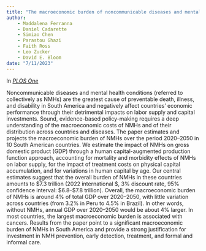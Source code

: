 ```yaml
---
title: "The macroeconomic burden of noncommunicable diseases and mental health conditions in South America."
author: 
    - Maddalena Ferranna
    - Daniel Cadarette
    - Simiao Chen
    - Parastou Ghazi
    - Faith Ross
    - Leo Zucker
    - David E. Bloom
date: "7/11/2023"
---
```


In [_PLOS One_](https://journals.plos.org/plosone/article?id=10.1371/journal.pone.0293144)

Noncommunicable diseases and mental health conditions (referred to collectively as NMHs) are the greatest cause of preventable death, illness, and disability in South America and negatively affect countries’ economic performance through their detrimental impacts on labor supply and capital investments. Sound, evidence-based policy-making requires a deep understanding of the macroeconomic costs of NMHs and of their distribution across countries and diseases. The paper estimates and projects the macroeconomic burden of NMHs over the period 2020–2050 in 10 South American countries. We estimate the impact of NMHs on gross domestic product (GDP) through a human capital-augmented production function approach, accounting for mortality and morbidity effects of NMHs on labor supply, for the impact of treatment costs on physical capital accumulation, and for variations in human capital by age. Our central estimates suggest that the overall burden of NMHs in these countries amounts to $7.3 trillion (2022 international $, 3% discount rate, 95% confidence interval: $6.8–$7.8 trillion). Overall, the macroeconomic burden of NMHs is around 4% of total GDP over 2020–2050, with little variation across countries (from 3.2% in Peru to 4.5% in Brazil). In other words, without NMHs, annual GDP over 2020–2050 would be about 4% larger. In most countries, the largest macroeconomic burden is associated with cancers. Results from the paper point to a significant macroeconomic burden of NMHs in South America and provide a strong justification for investment in NMH prevention, early detection, treatment, and formal and informal care.